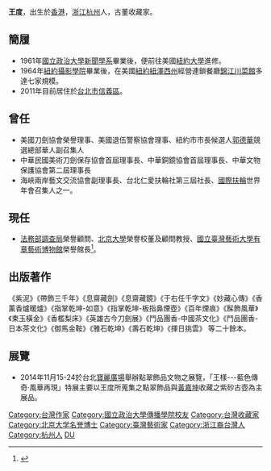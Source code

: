 {{blpsource|time=2011-03-02T13:02:06+00:00}}
'''王度'''{{BD|1938年|6月|2015年|11月14日<ref>{{Cite web |url=http://artouch.com/artouch2/content.aspx?aid=2016011311039&catid=01 |title=存档副本 |access-date=2016-03-14 |archive-date=2016-04-09 |archive-url=https://web.archive.org/web/20160409111716/http://artouch.com/artouch2/content.aspx?aid=2016011311039&catid=01 |dead-url=no }}</ref>|catIdx=Wang}}，出生於[[香港|香港]]，[[浙江|浙江]][[杭州|杭州]]人，古董收藏家。

== 簡履 ==
* 1961年[[國立政治大學新聞學系|國立政治大學新聞學系]]畢業後，便前往美國[[紐約大學|紐約大學]]進修。
* 1964年[[紐約攝影學院|紐約攝影學院]]畢業後，在美國[[紐約|紐約]][[紐澤西州|紐澤西州]]經營連鎖餐廳[[錦江川菜館|錦江川菜館]]多達七家規模。
* 2011年目前居住於[[台北市|台北市]][[信義區_(臺北市)|信義區]]。

==曾任==
* 美國刀劍協會榮譽理事、美國退伍警察協會理事、紐約市市長候選人[[郭德華_(美國)|郭德華]]競選總部華人副召集人
* 中華民國美術刀劍保存協會首屆理事長、中華銅鏡協會首屆理事長、中華文物保護協會第二屆理事長
* 海峽兩岸藝文交流協會副理事長、台北仁愛扶輪社第三屆社長、[[國際扶輪|國際扶輪]]世界年會召集人之一。

==現任==
* [[法務部調查局|法務部調查局]]榮譽顧問、[[北京大學|北京大學]]榮譽校董及顧問教授、[[國立臺灣藝術大學有章藝術博物館|國立臺灣藝術大學有章藝術博物館]]榮譽館長<ref>{{cite|url=http://m.ntua.edu.tw/mpad/news_a1.aspx?NUM=Ans000000216351 |author=新聞稿 |title=臺藝大藝術博物館盛大開館，歡喜迎賓|website=|publisher=國立臺灣藝術大學教務處綜合業務組|date=2008-03-26|accessdate=2021-02-11}}</ref>。

==出版著作==
《紫泥》《帶飾三千年》《息齋藏劍》《息齋藏鏡》《于右任千字文》《妙藏心傳》《香薰香爐暖爐》《指掌乾坤-如意》《指掌乾坤-板指鼻煙壺》《百年煙痕》《髹飾風華》《束玉橫金》《香檻梨床》《英雄古今刀劍展》《鬥品團香-中國茶文化》《鬥品團香-日本茶文化》《御馬金鞍》《雅石乾坤》《壽石乾坤》《揮日挑雲》 等二十餘本。

==展覽==
* 2014年11月15-24於台北[[寶麗廣場|寶麗廣場]]舉辦點翠飾品文物之展覽，「王樣---藍色傳奇‧風華再現」特展主要以王度所蒐集之點翠飾品與[[黃嘉坤|黃嘉坤]]收藏之紫砂古壺為主展品。

[[Category:台灣作家|Category:台灣作家]]
[[Category:國立政治大學傳播學院校友|Category:國立政治大學傳播學院校友]]
[[Category:台灣收藏家|Category:台灣收藏家]]
[[Category:北京大学名誉博士|Category:北京大学名誉博士]]
[[Category:臺灣藝術家|Category:臺灣藝術家]]
[[Category:浙江裔台灣人|Category:浙江裔台灣人]]
[[Category:杭州人|Category:杭州人]]
[[Category:王姓|DU]]